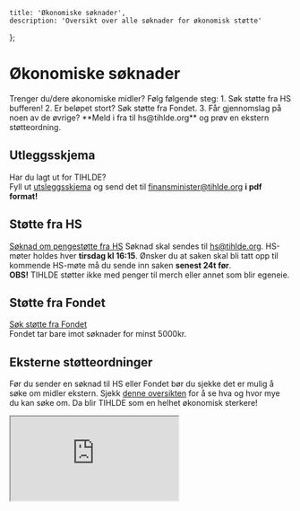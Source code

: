     title: 'Økonomiske søknader',
    description: 'Oversikt over alle søknader for økonomisk støtte'
};

# Økonomiske søknader

<Note>
    Trenger du/dere økonomiske midler? Følg følgende steg:
    1. Søk støtte fra HS bufferen!
    2. Er beløpet stort? Søk støtte fra Fondet.
    3. Får gjennomslag på noen av de øvrige? **Meld i fra til hs@tihlde.org** og 
    prøv en ekstern støtteordning.
</Note>

## Utleggsskjema
Har du lagt ut for TIHLDE?\
Fyll ut [utsleggsskjema](https://docs.google.com/document/d/153NDdTfvEbA5WSH6OhFP1TFGO1m8s0As/edit?usp=sharing&ouid=107106316927836150973&rtpof=true&sd=true) og send det til [finansminister@tihlde.org](mailto:finansminister@tihlde.org) **i pdf format!**

## Støtte fra HS
[Søknad om pengestøtte fra HS](https://drive.google.com/file/d/1JpE49pANzhyi3W1ialiTZESEwIYJHR8s/view?usp=sharing)
Søknad skal sendes til [hs@tihlde.org](mailto:hs@tihlde.org).
HS-møter holdes hver **tirsdag kl 16:15**. 
Ønsker du at saken skal bli tatt opp til kommende HS-møte må du sende inn saken **senest 24t før**.\
**OBS!** TIHLDE støtter ikke med penger til merch eller annet som blir egeneie.

## Støtte fra Fondet
[Søk støtte fra Fondet](https://fondet.tihlde.org/s%C3%B8knad)\
Fondet tar bare imot søknader for minst 5000kr.

## Eksterne støtteordninger
Før du sender en søknad til HS eller Fondet bør du sjekke det er mulig å søke om midler ekstern.
Sjekk [denne oversikten](https://docs.google.com/spreadsheets/d/1si11uLTWA77aARL0wUNvMSbc4ElL66ZkrvXRQJwJUOE/edit?usp=sharing) for å se hva og hvor mye du kan søke om. Da blir TIHLDE som en helhet økonomisk sterkere!
<iframe class="w-full h-80 overflow-hidden" src="https://docs.google.com/spreadsheets/d/e/2PACX-1vQyLaczJc_mgMUc28uz_3jXpEGiwHt1qdtqQvT0A-5yRrGYPxeC6nPZbYtrmvp7XAcnokcR6LACuBht/pubhtml?widget=true&amp;headers=false&chrome=false"></iframe>
